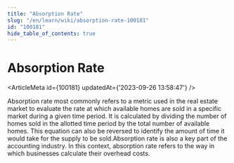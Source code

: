 ```yaml
---
title: "Absorption Rate"
slug: "/en/learn/wiki/absorption-rate-100181"
id: "100181"
hide_table_of_contents: true
---
```



# Absorption Rate

<ArticleMeta id={100181} updatedAt={'2023-09-26 13:58:47'} />
<div className='border-solid border-b border-t-0 my-4 border-[var(--ifm-color-gray-300)]' />

Absorption rate most commonly refers to a metric used in the real estate market to evaluate the rate at which available homes are sold in a specific market during a given time period. It is calculated by dividing the number of homes sold in the allotted time period by the total number of available homes. This equation can also be reversed to identify the amount of time it would take for the supply to be sold.Absorption rate is also a key part of the accounting industry. In this context, absorption rate refers to the way in which businesses calculate their overhead costs.
